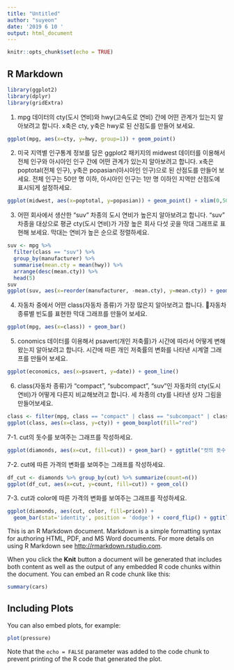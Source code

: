 ```yaml
---
title: "Untitled"
author: "suyeon"
date: '2019 6 10 '
output: html_document
---
```


```r
knitr::opts_chunk$set(echo = TRUE)
```

## R Markdown
```r
library(ggplot2)
library(dplyr)
library(gridExtra)
```

1. mpg 데이터의 cty(도시 연비)와 hwy(고속도로 연비) 간에 어떤 관계가 있는지 알아보려고 합니다.
x축은 cty, y축은 hwy로 된 산점도를 만들어 보세요.
```r
ggplot(mpg, aes(x=cty, y=hwy, group=1)) + geom_point()
```

 2. 미국 지역별 인구통계 정보를 담은 ggplot2 패키지의 midwest 데이터를 이용해서 전체 인구와 아시아인 인구 간에 
어떤 관계가 있는지 알아보려고 합니다. x축은 poptotal(전체 인구), y축은 popasian(아시아인 인구)으로 된 산점도를 만들어 보세요. 
전체 인구는 50만 명 이하, 아시아인 인구는 1만 명 이하인 지역만 산점도에 표시되게 설정하세요.
```r
ggplot(midwest, aes(x=poptotal, y=popasian)) + geom_point() + xlim(0,500000) + ylim(0,10000)
```

 3. 어떤 회사에서 생산한 "suv" 차종의 도시 연비가 높은지 알아보려고 합니다. "suv" 차종을 대상으로 평균 cty(도시 연비)가 
가장 높은 회사 다섯 곳을 막대 그래프로 표현해 보세요. 막대는 연비가 높은 순으로 정렬하세요. 
```r
suv <- mpg %>% 
  filter(class == "suv") %>% 
  group_by(manufacturer) %>% 
  summarise(mean.cty = mean(hwy)) %>% 
  arrange(desc(mean.cty)) %>% 
  head(5)
suv
ggplot(suv, aes(x=reorder(manufacturer, -mean.cty), y=mean.cty)) + geom_col()
```

4. 자동차 중에서 어떤 class(자동차 종류)가 가장 많은지 알아보려고 합니다. 자동차 종류별 빈도를 표현한 막대 그래프를 만들어 보세요.
```r
ggplot(mpg, aes(x=class)) + geom_bar()
```

5. conomics 데이터를 이용해서 psavert(개인 저축률)가 시간에 따라서 어떻게 변해왔는지 알아보려고 합니다. 
시간에 따른 개인 저축률의 변화를 나타낸 시계열 그래프를 만들어 보세요.
```r
ggplot(economics, aes(x=psavert, y=date)) + geom_line()
```

6. class(자동차 종류)가 "compact", "subcompact", "suv"인 자동차의 cty(도시 연비)가 어떻게 다른지 비교해보려고 합니다. 
세 차종의 cty를 나타낸 상자 그림을 만들어보세요.
```r
class <- filter(mpg, class == "compact" | class == "subcompact" | class == "suv")
ggplot(class, aes(x=class, y=cty)) + geom_boxplot(fill="red")
```

7-1. cut의 돗수를 보여주는 그래프를 작성하세요.
```r
ggplot(diamonds, aes(x=cut, fill=cut)) + geom_bar() + ggtitle("컷의 돗수")
```

7-2. cut에 따른 가격의 변화를 보여주는 그래프를 작성하세요.
```r
df_cut <- diamonds %>% group_by(cut) %>% summarize(count=n())
ggplot(df_cut, aes(x=cut, y=count, fill=cut)) + geom_col()
```

7-3. cut과 color에 따른 가격의 변화를 보여주는 그래프를 작성하세요.
```r
ggplot(diamonds, aes(cut, color, fill=price)) + 
  geom_bar(stat='identity', position = 'dodge') + coord_flip() + ggtitle("컷과 컬러에 따른 가격변화")
```




This is an R Markdown document. Markdown is a simple formatting syntax for authoring HTML, PDF, and MS Word documents. For more details on using R Markdown see <http://rmarkdown.rstudio.com>.

When you click the **Knit** button a document will be generated that includes both content as well as the output of any embedded R code chunks within the document. You can embed an R code chunk like this:

```r
summary(cars)
```

## Including Plots

You can also embed plots, for example:

```r
plot(pressure)
```

Note that the `echo = FALSE` parameter was added to the code chunk to prevent printing of the R code that generated the plot.
